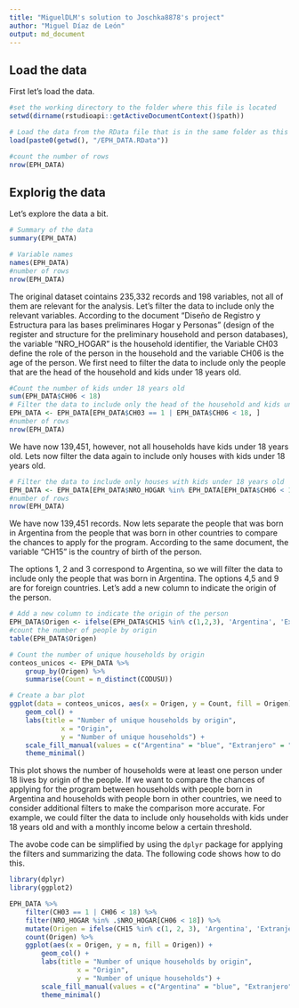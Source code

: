 ```yaml
---
title: "MiguelDLM's solution to Joschka8878's project"
author: "Miguel Díaz de León"    
output: md_document
---
```


## Load the data

First let's load the data.

```r
#set the working directory to the folder where this file is located
setwd(dirname(rstudioapi::getActiveDocumentContext()$path))

# Load the data from the RData file that is in the same folder as this Rmd file
load(paste0(getwd(), "/EPH_DATA.RData"))

#count the number of rows
nrow(EPH_DATA)
```

## Explorig the data

Let's explore the data a bit.

```r
# Summary of the data
summary(EPH_DATA)

# Variable names
names(EPH_DATA)
#number of rows
nrow(EPH_DATA)
```

The original dataset cointains 235,332 records and 198 variables, not all of them are relevant for the analysis. Let's filter the data to include only the relevant variables.
According to the document "Diseño de Registro y Estructura para las bases  preliminares Hogar y Personas" (design of the register and structure for the preliminary household and person databases), the variable "NRO_HOGAR" is the household identifier, the Variable CH03 define the role of the person in the household and the variable CH06 is the age of the person. We first need to filter the data to include only the people that are the head of the household and kids under 18 years old.

```r
#Count the number of kids under 18 years old
sum(EPH_DATA$CH06 < 18)
# Filter the data to include only the head of the household and kids under 18 years old
EPH_DATA <- EPH_DATA[EPH_DATA$CH03 == 1 | EPH_DATA$CH06 < 18, ]
#number of rows
nrow(EPH_DATA)
```
We have now 139,451, however, not all households have kids under 18 years old. Lets now filter the data again to include only houses with kids under 18 years old.

```r
# Filter the data to include only houses with kids under 18 years old
EPH_DATA <- EPH_DATA[EPH_DATA$NRO_HOGAR %in% EPH_DATA[EPH_DATA$CH06 < 18, ]$NRO_HOGAR, ]
#number of rows
nrow(EPH_DATA)
```

We have now 139,451 records.
Now lets separate the people that was born in Argentina from the people that was born in other countries to compare the chances to apply for the program.
According to the same document, the variable "CH15" is the country of birth of the person.

The options 1, 2 and 3 correspond to Argentina, so we will filter the data to include only the people that was born in Argentina. The options 4,5 and 9 are for foreign countries. Let's add a new column to indicate the origin of the person.

```r
# Add a new column to indicate the origin of the person
EPH_DATA$Origen <- ifelse(EPH_DATA$CH15 %in% c(1,2,3), 'Argentina', 'Extranjero')
#count the number of people by origin
table(EPH_DATA$Origen)

```


```r
# Count the number of unique households by origin
conteos_unicos <- EPH_DATA %>%
    group_by(Origen) %>%
    summarise(Count = n_distinct(CODUSU))

# Create a bar plot
ggplot(data = conteos_unicos, aes(x = Origen, y = Count, fill = Origen)) +
    geom_col() +
    labs(title = "Number of unique households by origin",
             x = "Origin",
             y = "Number of unique households") +
    scale_fill_manual(values = c("Argentina" = "blue", "Extranjero" = "red")) +
    theme_minimal()
```
This plot shows the number of households were at least one person under 18 lives by origin of the people. If we want to compare the chances of applying for the program between households with people born in Argentina and households with people born in other countries, we need to consider additional filters to make the comparison more accurate. For example, we could filter the data to include only households with kids under 18 years old and with a monthly income below a certain threshold.

The avobe code can be simplified by using the `dplyr` package for applying the filters and summarizing the data. The following code shows how to do this.

```r
library(dplyr)
library(ggplot2)

EPH_DATA %>%
    filter(CH03 == 1 | CH06 < 18) %>%
    filter(NRO_HOGAR %in% .$NRO_HOGAR[CH06 < 18]) %>%
    mutate(Origen = ifelse(CH15 %in% c(1, 2, 3), 'Argentina', 'Extranjero')) %>%
    count(Origen) %>%
    ggplot(aes(x = Origen, y = n, fill = Origen)) +
        geom_col() +
        labs(title = "Number of unique households by origin",
                 x = "Origin",
                 y = "Number of unique households") +
        scale_fill_manual(values = c("Argentina" = "blue", "Extranjero" = "red")) +
        theme_minimal()
```